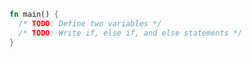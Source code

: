 ```rust
fn main() {
  /* TODO: Define two variables */
  /* TODO: Write if, else if, and else statements */
}

```